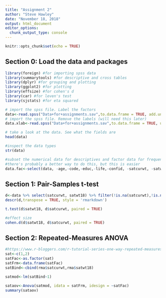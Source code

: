```yaml
---
title: "Assignment 2"
author: "Steve Hawley"
date: "November 18, 2018"
output: html_document
editor_options: 
  chunk_output_type: console
---
```


```r
knitr::opts_chunk$set(echo = TRUE)
```

## Section 0: Load the data and packages

```r
library(foreign) #for importing spss data
library(summarytools) #for descriptive and cross tables
library(dplyr) #for grouping and plotting
library(ggplot2) #for plotting
library(effsize) #for cohen's d
library(car) #for leven's test
library(sjstats) #for eta squared

# import the spss file. Label the factors
data<-read.spss("Data+for+assignments.sav",to.data.frame = TRUE, add.undeclared.levels = "no")
# import the spss file. Remove the labels (will need this later)
data.xlab<-read.spss("Data+for+assignments.sav",to.data.frame = TRUE, use.value.labels = FALSE)

# take a look at the data. See what the fields are
head(data)

#inspect the data types
str(data)

#subset the numerical data for descriptives and factor data for frequency tables
#there's probably a better way to do this, but this is easier
data.fac<-select(data, -age,-code,-educ,-life,-confid, -satcurwt, -satwt18, -health)

```

## Section 1: Pair-Samples t-test 



```r

d<-data %>% select(satcurwt, satwt18) %>% filter(!is.na(satcurwt),!is.na(satwt18))
descr(d,transpose = TRUE, style = 'rmarkdown')

t.test(d$satwt18, d$satcurwt, paired = TRUE)

#effect size
cohen.d(d$satwt18, d$satcurwt, paired = TRUE)

```

## Section 2: Repeated-Measures ANOVA



```r

#https://www.r-bloggers.com/r-tutorial-series-one-way-repeated-measures-anova/
sat<-c(1,2)
satFac<-as.factor(sat)
satFrm<-data.frame(satFac)
satBind<-cbind(rma$satcurwt,rma$satwt18)

satmod<-lm(satBind~1)

sataov<-Anova(satmod, idata = satFrm, idesign = ~satFac)
summary(sataov)

```
